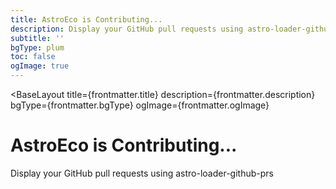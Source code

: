 ```yaml
---
title: AstroEco is Contributing...
description: Display your GitHub pull requests using astro-loader-github-prs
subtitle: ''
bgType: plum
toc: false
ogImage: true
---
```



<BaseLayout
  title={frontmatter.title}
  description={frontmatter.description}
  bgType={frontmatter.bgType}
  ogImage={frontmatter.ogImage}
>
  <StandardLayout class="max-w-65ch" isCentered={true}>
    <Fragment slot="head">
      <h1 class="ml-12 lt-sm:ml-0"
      >AstroEco is <span class="animate-pulse">Contributing...</span></h1>
      <p class="mt--4! op-50 italic"
      >Display your GitHub pull requests using <Link href="https://github.com/lin-stephanie/astro-loaders/tree/main/packages/astro-loader-github-prs" external={true}>astro-loader-github-prs</Link></p>
    </Fragment>
    <GithubView collectionType="prs" />
  </StandardLayout>
</BaseLayout>
